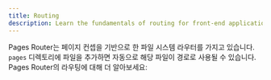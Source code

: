 ```yaml
---
title: Routing
description: Learn the fundamentals of routing for front-end applications with the Pages Router.
---
```


Pages Router는 페이지 컨셉을 기반으로 한 파일 시스템 라우터를 가지고 있습니다. `pages` 디렉토리에 파일을 추가하면 자동으로 해당 파일이 경로로 사용될 수 있습니다. Pages Router의 라우팅에 대해 더 알아보세요:
